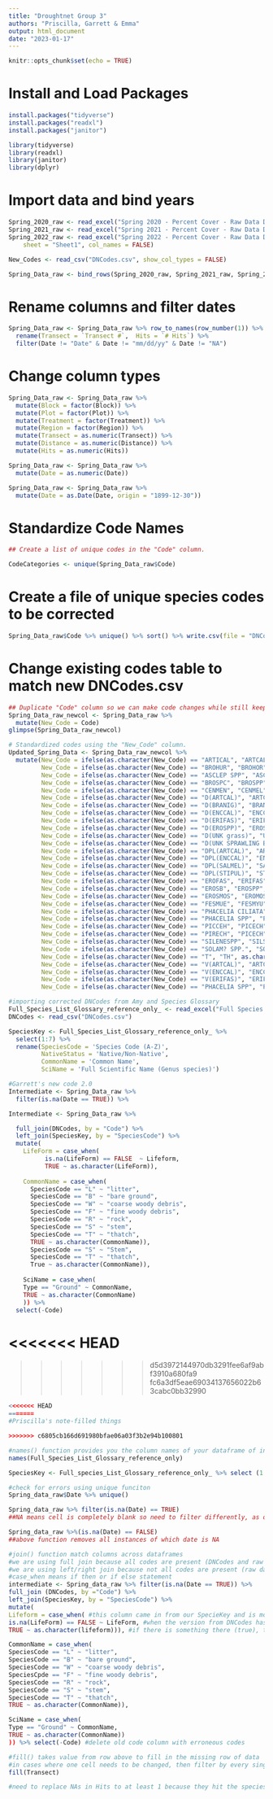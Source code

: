 ```yaml
---
title: "Droughtnet Group 3"
authors: "Priscilla, Garrett & Emma"
output: html_document
date: "2023-01-17"
---
```

```r
knitr::opts_chunk$set(echo = TRUE)
```
# Install and Load Packages
```r
install.packages("tidyverse")
install.packages("readxl")
install.packages("janitor")

library(tidyverse)
library(readxl)
library(janitor)
library(dplyr)
```
# Import data and bind years
```r
Spring_2020_raw <- read_excel("Spring 2020 - Percent Cover - Raw Data DNET.xlsx", sheet = "Sheet1", col_names = FALSE)
Spring_2021_raw <- read_excel("Spring 2021 - Percent Cover - Raw Data DNET.xlsx", sheet = "Sheet1", col_names = FALSE)
Spring_2022_raw <- read_excel("Spring 2022 - Percent Cover - Raw Data DNET.xlsx", 
    sheet = "Sheet1", col_names = FALSE)

New_Codes <- read_csv("DNCodes.csv", show_col_types = FALSE)

Spring_Data_raw <- bind_rows(Spring_2020_raw, Spring_2021_raw, Spring_2022_raw)
```
# Rename columns and filter dates
```r
Spring_Data_raw <- Spring_Data_raw %>% row_to_names(row_number(1)) %>% 
  rename(Transect = `Transect #`,  Hits = `# Hits`) %>% 
  filter(Date != "Date" & Date != "mm/dd/yy" & Date != "NA")
```
# Change column types
```r
Spring_Data_raw <- Spring_Data_raw %>% 
  mutate(Block = factor(Block)) %>% 
  mutate(Plot = factor(Plot)) %>% 
  mutate(Treatment = factor(Treatment)) %>% 
  mutate(Region = factor(Region)) %>% 
  mutate(Transect = as.numeric(Transect)) %>% 
  mutate(Distance = as.numeric(Distance)) %>%
  mutate(Hits = as.numeric(Hits))

Spring_Data_raw <- Spring_Data_raw %>% 
  mutate(Date = as.numeric(Date)) 

Spring_Data_raw <- Spring_Data_raw %>% 
  mutate(Date = as.Date(Date, origin = "1899-12-30"))
```

# Standardize Code Names
```r
## Create a list of unique codes in the "Code" column.

CodeCategories <- unique(Spring_Data_raw$Code)
```
# Create a file of unique species codes to be corrected
```r
Spring_Data_raw$Code %>% unique() %>% sort() %>% write.csv(file = "DNCodes.csv")
```
# Change existing codes table to match new DNCodes.csv
```r
## Duplicate "Code" column so we can make code changes while still keeping the original codes for reference.
Spring_Data_raw_newcol <- Spring_Data_raw %>%         
  mutate(New_Code = Code)
glimpse(Spring_Data_raw_newcol)

# Standardized codes using the "New_Code" column. 
Updated_Spring_Data <- Spring_Data_raw_newcol %>% 
  mutate(New_Code = ifelse(as.character(New_Code) == "ARTICAL", "ARTCAL", as.character(New_Code)), 
         New_Code = ifelse(as.character(New_Code) == "BROHUR", "BROHOR", as.character(New_Code)),
         New_Code = ifelse(as.character(New_Code) == "ASCLEP SPP", "ASCSPP", as.character(New_Code)),
         New_Code = ifelse(as.character(New_Code) == "BROSPC", "BROSPP", as.character(New_Code)),
         New_Code = ifelse(as.character(New_Code) == "CENMEN", "CENMEL", as.character(New_Code)),
         New_Code = ifelse(as.character(New_Code) == "D(ARTCAL)", "ARTCAL", as.character(New_Code)),
         New_Code = ifelse(as.character(New_Code) == "D(BRANIG)", "BRANIG", as.character(New_Code)),
         New_Code = ifelse(as.character(New_Code) == "D(ENCCAL)", "ENCCAL", as.character(New_Code)),
         New_Code = ifelse(as.character(New_Code) == "D(ERIFAS)", "ERIFAS", as.character(New_Code)),
         New_Code = ifelse(as.character(New_Code) == "D(EROSPP)", "EROSPP", as.character(New_Code)),
         New_Code = ifelse(as.character(New_Code) == "D(UNK grass)", "UNK grass", as.character(New_Code)),
         New_Code = ifelse(as.character(New_Code) == "D(UNK SPRAWLING BULB)", "UNK SPRAWLING BULB", as.character(New_Code)),
         New_Code = ifelse(as.character(New_Code) == "DPL(ARTCAL)", "ARTCAL", as.character(New_Code)),
         New_Code = ifelse(as.character(New_Code) == "DPL(ENCCAL)", "ENCCAL", as.character(New_Code)),
         New_Code = ifelse(as.character(New_Code) == "DPL(SALMEL)", "SALMEL", as.character(New_Code)),
         New_Code = ifelse(as.character(New_Code) == "DPL(STIPUL)", "STIPUL", as.character(New_Code)),
         New_Code = ifelse(as.character(New_Code) == "EROFAS", "ERIFAS", as.character(New_Code)),
         New_Code = ifelse(as.character(New_Code) == "EROSB", "EROSPP", as.character(New_Code)),
         New_Code = ifelse(as.character(New_Code) == "EROSMOS", "EROMOS", as.character(New_Code)),
         New_Code = ifelse(as.character(New_Code) == "FESMUE", "FESMYU", as.character(New_Code)),
         New_Code = ifelse(as.character(New_Code) == "PHACELIA CILIATA", "PHACIL", as.character(New_Code)),
         New_Code = ifelse(as.character(New_Code) == "PHACELIA SPP", "PHASPP", as.character(New_Code)),
         New_Code = ifelse(as.character(New_Code) == "PICCEH", "PICECH", as.character(New_Code)),
         New_Code = ifelse(as.character(New_Code) == "PIRECH", "PICECH", as.character(New_Code)),
         New_Code = ifelse(as.character(New_Code) == "SILENESPP", "SILSPP", as.character(New_Code)),
         New_Code = ifelse(as.character(New_Code) == "SOLAM? SPP.", "SOLSPP", as.character(New_Code)),
         New_Code = ifelse(as.character(New_Code) == "T", "TH", as.character(New_Code)),
         New_Code = ifelse(as.character(New_Code) == "V(ARTCAL)", "ARTCAL", as.character(New_Code)),
         New_Code = ifelse(as.character(New_Code) == "V(ENCCAL)", "ENCCAL", as.character(New_Code)),
         New_Code = ifelse(as.character(New_Code) == "V(ERIFAS)", "ERIFAS", as.character(New_Code)),
         New_Code = ifelse(as.character(New_Code) == "PHACELIA SPP", "PHASPP", as.character(New_Code)))
```

```r
#importing corrected DNCodes from Amy and Species Glossary
Full_Species_List_Glossary_reference_only_ <- read_excel("Full Species List Glossary (reference only).xlsx")
DNCodes <- read_csv("DNCodes.csv")

SpeciesKey <- Full_Species_List_Glossary_reference_only_ %>% 
  select(1:7) %>% 
  rename(SpeciesCode = 'Species Code (A-Z)',
         NativeStatus = 'Native/Non-Native',
         CommonName = 'Common Name',
         SciName = 'Full Scientific Name (Genus species)')
```

```r
#Garrett's new code 2.0
Intermediate <- Spring_Data_raw %>% 
  filter(is.na(Date == TRUE)) %>%

Intermediate <- Spring_Data_raw %>% 

  full_join(DNCodes, by = "Code") %>% 
  left_join(SpeciesKey, by = "SpeciesCode") %>% 
  mutate(
    LifeForm = case_when(
          is.na(LifeForm) == FALSE  ~ Lifeform,
          TRUE ~ as.character(LifeForm)),
    
    CommonName = case_when(
      SpeciesCode == "L" ~ "litter",
      SpeciesCode == "B" ~ "bare ground",
      SpeciesCode == "W" ~ "coarse woody debris",
      SpeciesCode == "F" ~ "fine woody debris",
      SpeciesCode == "R" ~ "rock",
      SpeciesCode == "S" ~ "stem",
      SpeciesCode == "T" ~ "thatch",
      TRUE ~ as.character(CommonName)),
      SpeciesCode == "S" ~ "Stem",
      SpeciesCode == "T" ~ "thatch",
      True ~ as.character(CommonName)),
    
    SciName = case_when(
    Type == "Ground" ~ CommonName,
    TRUE ~ as.character(CommonName)
    )) %>% 
  select(-Code)
```

<<<<<<< HEAD
=======
>>>>>>> d5d3972144970db3291fee6af9abf3910a680fa9
>>>>>>> fc6a3df5eae69034137656022b63cabc0bb32990
```r
<<<<<<< HEAD
=======
#Priscilla's note-filled things

>>>>>>> c6805cb166d691980bfae06a03f3b2e94b100801

#names() function provides you the column names of your dataframe of interest
names(Full_Species_List_Glossary_reference_only)

SpeciesKey <- Full_species_List_Glossary_reference_only_ %>% select (1:7) %>% rename(SpeciesCode = `Species Code (A-Z)`, NativeStatus = `Native/Non-Native`, CommonName = `Common Name`, SciName = `Full Scientific Name (Genus species)`)

#check for errors using unique funciton
Spring_data_raw$Date %>% unique()

Spring_data_raw %>% filter(is.na(Date) == TRUE)
##NA means cell is completely blank so need to filter differently, as opposed to filter (Date == NA)

Spring_data_raw %>%(is.na(Date) == FALSE)
##above function removes all instances of which date is NA

#join() function match columns across dataframes
#we are using full join because all codes are present (DNCodes and raw dataset)
#we are using left/right join because not all codes are present (raw dataset and species glossary); left join means keep original data (on left side of argument) that gets piped in, but not the data added after on the right
#case_when means if then or if else statement
intermediate <- Spring_data_raw %>% filter(is.na(Date == TRUE)) %>% 
full_join (DNCodes, by ="Code") %>% 
left_join(SpeciesKey, by = "SpeciesCode") %>%
mutate(
Lifeform = case_when( #this column came in from our SpecieKey and is more complete
is.na(LifeForm) == FALSE ~ LifeForm, #when the version from DNCodes has a value, substitute in that value to the more complete column
TRUE ~ as.character(lifeform))), #if there is something there (true), then just keep the old lifeform as a character

CommonName = case_when(
SpeciesCode == "L" ~ "litter",
SpeciesCode == "B" ~ "bare ground",
SpeciesCode == "W" ~ "coarse woody debris",
SpeciesCpde == "F" ~ "fine woody debris",
SpeciesCode == "R" ~ "rock",
SpeciesCode == "S" ~ "stem",
SpeciesCode == "T" ~ "thatch",
TRUE ~ as.character(CommonName)),

SciName = case_when(
Type == "Ground" ~ CommonName,
TRUE ~ as.character(CommonName))
)) %>% select(-Code) #delete old code column with erroneous codes

#fill() takes value from row above to fill in the missing row of data
#in cases where one cell needs to be changed, then filter by every single column or substitute a data value (google the function)
fill(Transect)

#need to replace NAs in Hits to at least 1 because they hit the species once
```
